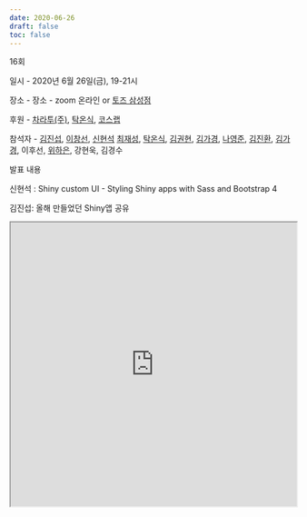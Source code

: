 ```yaml
---
date: 2020-06-26
draft: false
toc: false
---
```


16회

일시 - 2020년 6월 26일(금), 19-21시

장소 - 장소 - zoom 온라인 or [토즈 삼성점](https://m.place.naver.com/place/13442313/home?entry=ple)

<div id="daumRoughmapContainer1693881300180" class="root_daum_roughmap root_daum_roughmap_landing"></div>

<script charset="UTF-8" class="daum_roughmap_loader_script" src="https://ssl.daumcdn.net/dmaps/map_js_init/roughmapLoader.js"></script>

<script charset="UTF-8">
	new daum.roughmap.Lander({
		"timestamp" : "1693881300180",
		"key" : "2g3uc",
		"mapWidth" : "640",
		"mapHeight" : "360"
	}).render();
</script>

후원 - [차라투(주)](https://www.zarathu.com/), [탁온식](https://github.com/takos1026), [코스랩](https://www.oss.kr/notice/show/6393687b-87fd-4a2c-b2c1-2ff40a21fc8a) 

참석자 - [김진섭](https://github.com/jinseob2kim),  [이창선](https://github.com/csleekorea), [신현석](https://github.com/shinhseok) [최재성](https://github.com/dhddldid), [탁온식](https://github.com/takos1026), [김권현](https://github.com/kwhkim), [김가경](https://github.com/irobii), [나영준](https://github.com/YoungjunNa), [김진환](https://github.com/jhk0530), [김가경](https://github.com/irobii), 이후선, [위하은](https://github.com/HaeunWee), 강현욱, 김경수

발표 내용

신현석 : Shiny custom UI - Styling Shiny apps with Sass and Bootstrap 4

김진섭: 올해 만들었던 Shiny앱 공유

<iframe width = '100%' height ='500px' class = 'slide-deck' src = 'https://jinseob2kim.github.io/PresentationShinyMed/shinymed2020/#1'></iframe>